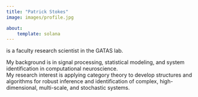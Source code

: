 ```yaml
---
title: "Patrick Stokes"
image: images/profile.jpg

about:
    template: solana
---
```


is a faculty research scientist in the GATAS lab. 
    
My background is in signal processing, statistical modeling, and system identification in computational neuroscience.   
My research interest is applying category theory to develop structures and algorithms for robust inference 
and identification of complex, high-dimensional, multi-scale, and stochastic systems.
